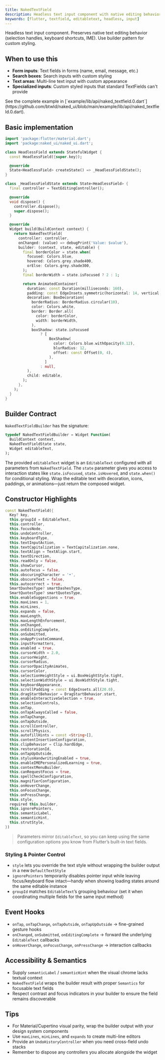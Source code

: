 ```yaml
---
title: NakedTextField
description: Headless text input component with native editing behavior
keywords: [flutter, textfield, editabletext, headless, input]
---
```


Headless text input component. Preserves native text editing behavior (selection handles, keyboard shortcuts, IME). Use builder pattern for custom styling.

## When to use this

- **Form inputs**: Text fields in forms (name, email, message, etc.)
- **Search boxes**: Search inputs with custom styling
- **Text areas**: Multi-line text input with custom appearance
- **Specialized inputs**: Custom styled inputs that standard TextFields can't provide

<Info>
  See the complete example in [`example/lib/api/naked_textfield.0.dart`](https://github.com/btwld/naked_ui/blob/main/example/lib/api/naked_textfield.0.dart).
</Info>

## Basic implementation

```dart
import 'package:flutter/material.dart';
import 'package:naked_ui/naked_ui.dart';

class HeadlessField extends StatefulWidget {
  const HeadlessField({super.key});

  @override
  State<HeadlessField> createState() => _HeadlessFieldState();
}

class _HeadlessFieldState extends State<HeadlessField> {
  final controller = TextEditingController();

  @override
  void dispose() {
    controller.dispose();
    super.dispose();
  }

  @override
  Widget build(BuildContext context) {
    return NakedTextField(
      controller: controller,
      onChanged: (value) => debugPrint('Value: $value'),
      builder: (context, state, editable) {
        final borderColor = state.when(
          focused: Colors.blue,
          hovered: Colors.grey.shade400,
          orElse: Colors.grey.shade300,
        );
        final borderWidth = state.isFocused ? 2 : 1;

        return AnimatedContainer(
          duration: const Duration(milliseconds: 160),
          padding: const EdgeInsets.symmetric(horizontal: 14, vertical: 10),
          decoration: BoxDecoration(
            borderRadius: BorderRadius.circular(10),
            color: Colors.white,
            border: Border.all(
              color: borderColor,
              width: borderWidth,
            ),
            boxShadow: state.isFocused
                ? [
                    BoxShadow(
                      color: Colors.blue.withOpacity(0.12),
                      blurRadius: 12,
                      offset: const Offset(0, 4),
                    ),
                  ]
                : null,
          ),
          child: editable,
        );
      },
    );
  }
}
```

## Builder Contract

`NakedTextFieldBuilder` has the signature:

```dart
typedef NakedTextFieldBuilder = Widget Function(
  BuildContext context,
  NakedTextFieldState state,
  Widget editableText,
);
```

The provided `editableText` widget is an `EditableText` configured with all parameters from `NakedTextField`. The `state` parameter gives you access to interaction states like `state.isFocused`, `state.isHovered`, and `state.when()` for conditional styling. Wrap the editable text with decoration, icons, paddings, or animations—just return the composed widget.

## Constructor Highlights

```dart
const NakedTextField({
  Key? key,
  this.groupId = EditableText,
  this.controller,
  this.focusNode,
  this.undoController,
  this.keyboardType,
  this.textInputAction,
  this.textCapitalization = TextCapitalization.none,
  this.textAlign = TextAlign.start,
  this.textDirection,
  this.readOnly = false,
  this.showCursor,
  this.autofocus = false,
  this.obscuringCharacter = '•',
  this.obscureText = false,
  this.autocorrect = true,
  SmartDashesType? smartDashesType,
  SmartQuotesType? smartQuotesType,
  this.enableSuggestions = true,
  this.maxLines = 1,
  this.minLines,
  this.expands = false,
  this.maxLength,
  this.maxLengthEnforcement,
  this.onChanged,
  this.onEditingComplete,
  this.onSubmitted,
  this.onAppPrivateCommand,
  this.inputFormatters,
  this.enabled = true,
  this.cursorWidth = 2.0,
  this.cursorHeight,
  this.cursorRadius,
  this.cursorOpacityAnimates,
  this.cursorColor,
  this.selectionHeightStyle = ui.BoxHeightStyle.tight,
  this.selectionWidthStyle = ui.BoxWidthStyle.tight,
  this.keyboardAppearance,
  this.scrollPadding = const EdgeInsets.all(20.0),
  this.dragStartBehavior = DragStartBehavior.start,
  this.enableInteractiveSelection = true,
  this.selectionControls,
  this.onTap,
  this.onTapAlwaysCalled = false,
  this.onTapChange,
  this.onTapOutside,
  this.scrollController,
  this.scrollPhysics,
  this.autofillHints = const <String>[],
  this.contentInsertionConfiguration,
  this.clipBehavior = Clip.hardEdge,
  this.restorationId,
  this.onTapUpOutside,
  this.stylusHandwritingEnabled = true,
  this.enableIMEPersonalizedLearning = true,
  this.contextMenuBuilder,
  this.canRequestFocus = true,
  this.spellCheckConfiguration,
  this.magnifierConfiguration,
  this.onHoverChange,
  this.onFocusChange,
  this.onPressChange,
  this.style,
  required this.builder,
  this.ignorePointers,
  this.semanticLabel,
  this.semanticHint,
  this.strutStyle,
})
```

> Parameters mirror `EditableText`, so you can keep using the same configuration options you know from Flutter’s built-in text fields.

### Styling & Pointer Control

- `style` lets you override the text style without wrapping the builder output in a new `DefaultTextStyle`
- `ignorePointers` temporarily disables pointer input while leaving focus/keyboard flow intact—handy when showing loading states around the same editable instance
- `groupId` matches `EditableText`’s grouping behaviour (set it when coordinating multiple fields for the same input method)

## Event Hooks

- `onTap`, `onTapChange`, `onTapOutside`, `onTapUpOutside` → fine-grained gesture hooks
- `onChanged`, `onSubmitted`, `onEditingComplete` → forward the underlying `EditableText` callbacks
- `onHoverChange`, `onFocusChange`, `onPressChange` → interaction callbacks

## Accessibility & Semantics

- Supply `semanticLabel` / `semanticHint` when the visual chrome lacks textual context
- `NakedTextField` wraps the builder result with proper `Semantics` for focusable text fields
- Respect contrast and focus indicators in your builder to ensure the field remains discoverable

## Tips

- For Material/Cupertino visual parity, wrap the builder output with your design system components
- Use `maxLines`, `minLines`, and `expands` to create multi-line editors
- Provide an `UndoHistoryController` when you need cross-field undo stacks
- Remember to dispose any controllers you allocate alongside the widget

